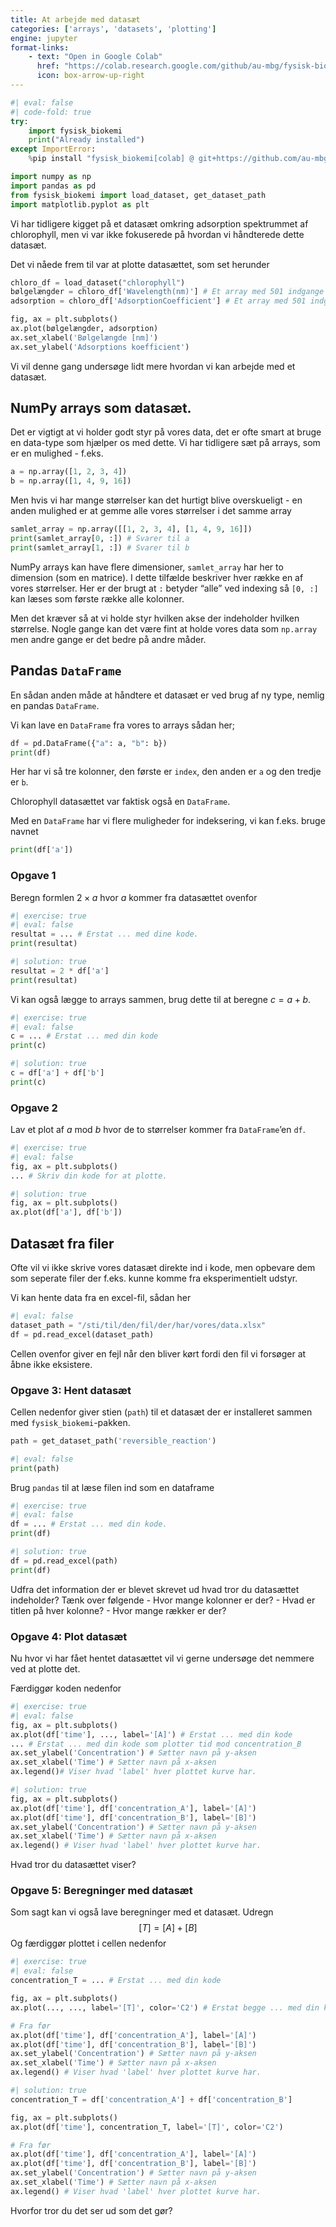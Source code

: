 ```yaml
---
title: At arbejde med datasæt
categories: ['arrays', 'datasets', 'plotting']
engine: jupyter
format-links:
    - text: "Open in Google Colab"
      href: "https://colab.research.google.com/github/au-mbg/fysisk-biokemi/blob/main/built_notebooks/student/notebook_5.ipynb"
      icon: box-arrow-up-right
---
```


``` python
#| eval: false
#| code-fold: true
try:
    import fysisk_biokemi
    print("Already installed")
except ImportError:
    %pip install "fysisk_biokemi[colab] @ git+https://github.com/au-mbg/fysisk-biokemi.git"
```

```python
import numpy as np
import pandas as pd
from fysisk_biokemi import load_dataset, get_dataset_path
import matplotlib.pyplot as plt
```

Vi har tidligere kigget på et datasæt omkring adsorption spektrummet af chlorophyll, 
men vi var ikke fokuserede på hvordan vi håndterede dette datasæt. 

Det vi nåede frem til var at plotte datasættet, som set herunder

```python
chloro_df = load_dataset("chlorophyll")
bølgelængder = chloro_df['Wavelength(nm)'] # Et array med 501 indgange
adsorption = chloro_df['AdsorptionCoefficient'] # Et array med 501 indgange

fig, ax = plt.subplots()
ax.plot(bølgelængder, adsorption)
ax.set_xlabel('Bølgelængde [nm]')
ax.set_ylabel('Adsorptions koefficient')
```

Vi vil denne gang undersøge lidt mere hvordan vi kan arbejde med et datasæt.

## NumPy arrays som datasæt.

Det er vigtigt at vi holder godt styr på vores data, det er ofte smart at bruge 
en data-type som hjælper os med dette. Vi har tidligere sæt på arrays, som er en mulighed - f.eks. 

```python
a = np.array([1, 2, 3, 4])
b = np.array([1, 4, 9, 16])
```
Men hvis vi har mange størrelser kan det hurtigt blive overskueligt - en anden mulighed 
er at gemme alle vores størrelser i det samme array

```python
samlet_array = np.array([[1, 2, 3, 4], [1, 4, 9, 16]])
print(samlet_array[0, :]) # Svarer til a
print(samlet_array[1, :]) # Svarer til b
```

::: {.callout-note}
NumPy arrays kan have flere dimensioner, `samlet_array` har her to dimension (som en matrice).
I dette tilfælde beskriver hver række en af vores størrelser. Her er der brugt at `:` betyder "alle" 
ved indexing så `[0, :]` kan læses som første række alle kolonner. 
::: 

Men det kræver så at vi holde styr hvilken akse der indeholder hvilken størrelse. 
Nogle gange kan det være fint at holde vores data som `np.array` men andre gange 
er det bedre på andre måder. 

## Pandas `DataFrame`

En sådan anden måde at håndtere et datasæt er ved brug af ny type, nemlig en 
pandas `DataFrame`. 

Vi kan lave en `DataFrame` fra vores to arrays sådan her; 

```python
df = pd.DataFrame({"a": a, "b": b})
print(df)
```
Her har vi så tre kolonner, den første er `index`, den anden er `a` og den tredje er `b`. 

::: {.callout-note}
Chlorophyll datasættet var faktisk også en `DataFrame`. 
::: 

Med en `DataFrame` har vi flere muligheder for indeksering, vi kan f.eks. bruge navnet

```python
print(df['a'])
```

### Opgave 1

Beregn formlen $2 \times a$ hvor $a$ kommer fra datasættet ovenfor

```python
#| exercise: true
#| eval: false
resultat = ... # Erstat ... med dine kode.
print(resultat)
```
```python
#| solution: true
resultat = 2 * df['a']
print(resultat)
```

Vi kan også lægge to arrays sammen, brug dette til at beregne $c = a + b$.

```python
#| exercise: true
#| eval: false
c = ... # Erstat ... med din kode
print(c)
```

```python
#| solution: true
c = df['a'] + df['b']
print(c)
```


### Opgave 2

Lav et plot af $a$ mod $b$ hvor de to størrelser kommer fra `DataFrame`'en `df`.

```python
#| exercise: true
#| eval: false
fig, ax = plt.subplots()
... # Skriv din kode for at plotte.
```

```python
#| solution: true
fig, ax = plt.subplots()
ax.plot(df['a'], df['b'])
```

## Datasæt fra filer

Ofte vil vi ikke skrive vores datasæt direkte ind i kode, men opbevare dem som seperate filer
der f.eks. kunne komme fra eksperimentielt udstyr. 

Vi kan hente data fra en excel-fil, sådan her

```python
#| eval: false
dataset_path = "/sti/til/den/fil/der/har/vores/data.xlsx"
df = pd.read_excel(dataset_path)
```

::: {.callout-warning}
Cellen ovenfor giver en fejl når den bliver kørt fordi den fil vi forsøger at åbne ikke 
eksistere. 
::: 

### Opgave 3: Hent datasæt

Cellen nedenfor giver stien (`path`) til et datasæt der er installeret sammen med `fysisk_biokemi`-pakken. 

```python
path = get_dataset_path('reversible_reaction')
```

```python
#| eval: false
print(path)
```

Brug `pandas` til at læse filen ind som en dataframe


```python
#| exercise: true
#| eval: false
df = ... # Erstat ... med din kode.
print(df)
```

```python
#| solution: true
df = pd.read_excel(path)
print(df)
```

Udfra det information der er blevet skrevet ud hvad tror du datasættet indeholder? 
Tænk over følgende
- Hvor mange kolonner er der? 
- Hvad er titlen på hver kolonne? 
- Hvor mange rækker er der? 

### Opgave 4: Plot datasæt

Nu hvor vi har fået hentet datasættet vil vi gerne undersøge det nemmere ved at 
plotte det. 

Færdiggør koden nedenfor


```python
#| exercise: true
#| eval: false
fig, ax = plt.subplots()
ax.plot(df['time'], ..., label='[A]') # Erstat ... med din kode
... # Erstat ... med din kode som plotter tid mod concentration_B 
ax.set_ylabel('Concentration') # Sætter navn på y-aksen
ax.set_xlabel('Time') # Sætter navn på x-aksen
ax.legend()# Viser hvad 'label' hver plottet kurve har.
```

```python
#| solution: true
fig, ax = plt.subplots()
ax.plot(df['time'], df['concentration_A'], label='[A]')
ax.plot(df['time'], df['concentration_B'], label='[B]')
ax.set_ylabel('Concentration') # Sætter navn på y-aksen
ax.set_xlabel('Time') # Sætter navn på x-aksen
ax.legend() # Viser hvad 'label' hver plottet kurve har.
```

Hvad tror du datasættet viser? 

### Opgave 5: Beregninger med datasæt

Som sagt kan vi også lave beregninger med et datasæt. Udregn 
$$
[T] = [A] + [B]
$$
Og færdiggør plottet i cellen nedenfor

```python
#| exercise: true
#| eval: false
concentration_T = ... # Erstat ... med din kode

fig, ax = plt.subplots()
ax.plot(..., ..., label='[T]', color='C2') # Erstat begge ... med din kode.

# Fra før
ax.plot(df['time'], df['concentration_A'], label='[A]')
ax.plot(df['time'], df['concentration_B'], label='[B]')
ax.set_ylabel('Concentration') # Sætter navn på y-aksen
ax.set_xlabel('Time') # Sætter navn på x-aksen
ax.legend() # Viser hvad 'label' hver plottet kurve har.
```

```python
#| solution: true
concentration_T = df['concentration_A'] + df['concentration_B']

fig, ax = plt.subplots()
ax.plot(df['time'], concentration_T, label='[T]', color='C2')

# Fra før
ax.plot(df['time'], df['concentration_A'], label='[A]')
ax.plot(df['time'], df['concentration_B'], label='[B]')
ax.set_ylabel('Concentration') # Sætter navn på y-aksen
ax.set_xlabel('Time') # Sætter navn på x-aksen
ax.legend() # Viser hvad 'label' hver plottet kurve har.
```

Hvorfor tror du det ser ud som det gør? 